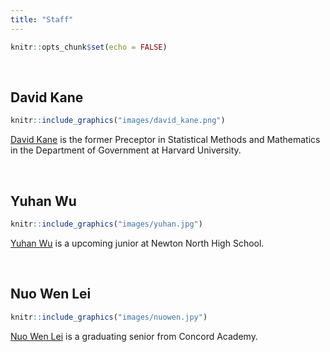 ```yaml
---
title: "Staff"
---
```


```r
knitr::opts_chunk$set(echo = FALSE)
```


&nbsp;

## David Kane

```r
knitr::include_graphics("images/david_kane.png")
```

[David Kane](https://www.davidkane.info) is the former Preceptor in Statistical Methods and Mathematics in the Department of Government at Harvard University. 

&nbsp;

## Yuhan Wu

```r
knitr::include_graphics("images/yuhan.jpg")
```

[Yuhan Wu](https://github.com/UhanWu) is a upcoming junior at Newton North High School.

&nbsp;

## Nuo Wen Lei

```r
knitr::include_graphics("images/nuowen.jpy")
```

[Nuo Wen Lei](https://github.com/NuoWenLei) is a graduating senior from Concord Academy.

&nbsp;


